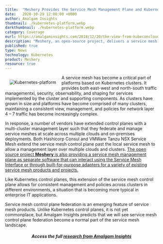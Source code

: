 ```yaml
---
title:  "Meshery Provides the Service Mesh Management Plane and Kubernetes Evolves into an Enterprise Platform"
date:   2020-10-29 12:00:00 +0000
author: Amalgam Insights
thumbnail: ./kubernetes-platform.webp
darkthumbnail: ./kubernetes-platform.webp
category: Coverage
eurl: https://amalgaminsights.com/2018/12/20/the-view-from-kubeconcloudnativecon-seattle/
description: "Meshery, an open-source project, delivers a service mesh management plane, simplifying network traffic management in Kubernetes clusters. Learn how Kubernetes evolves into an enterprise platform with Meshery's contribution. Read more in Amalgam Insights' research."
published: true
type: News
technology: Kubernetes
product: Meshery
resource: true
---
```



<img align="left" style="padding:15px;" src={kubernetes} alt="Kubernetes-platform" />

A service mesh has become a critical part of platforms based on Kubernetes clusters. It provides both east-west and north-south traffic managementxi, security, observability, and shaping for services implemented by the cluster and supporting components. As clusters have grown in size and platforms have become comprised of many clusters, maintaining a consistent view, management, and policies for network layer 4 – 7 traffic has become increasingly complex.

<p>
In response, a number of vendors have extended control planes with a multi-cluster management layer such that they federate and manage service meshes at scale across multiple clouds and on-premises deployments. Both Hashicorp Consul and VMWare Tanzu NSX Service Mesh extend the service mesh control plane past the local service mesh to allow a management layer over multiple clouds and clusters. <u>The open source project <a href="/products/meshery"><b>Meshery</b></a> is also providing a service mesh management plane as separate software that can interact using the Service Mesh Interface or through built-for-purpose adapters for a variety of existing service mesh products and projects.</u>
</p>

Like Kubernetes control planes, this extension of the service mesh control plane allows for consistent management and policies across clusters in different environments, a situation that is becoming more typical in enterprise IT applications.

Service mesh control plane federation is an emerging feature of service mesh products. Unlike Kubernetes control planes, it is not yet commonplace, but Amalgam Insights predicts that we will see service mesh control plane federation become a normal part of the service mesh landscape.

<center>
<h5 class="black-text">Access the full <a href="https://amalgaminsights.com/2018/12/20/the-view-from-kubeconcloudnativecon-seattle/">research from Amalgam Insights</a>
</h5>
</center>
